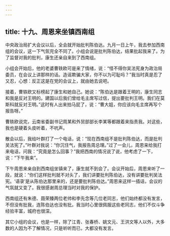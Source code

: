 ```yaml
---
---
---
```

title: 十九、周恩来坐镇西南组
---



中央政治局扩大会议以后，全会就开始批判陈伯达。九月一日上午，我去参加西南组的会议，这一下气氛完全不同了。小组会说是批判陈伯达，结果批起我来了。为了监督对我的批判，康生还亲自来到了西南组。

小组会开始后，他的老婆曹轶欧可是来了情绪，说：“怪不得你吴法宪身为政治局委员，在会议上讲那样的话。造谣欺骗大家，你不以为可耻吗？”我当时真是忍了又忍，心想：反正这是在党的会议上，就由她去说吧。

接着，曹轶欧又标榜起了康生和她自己。她说：“陈伯达是跟着王明的，康生同志和我是反对王明的。建国以后我们曾给毛主席写过信，提出要批判王明。我们在莫斯科就反对王明。”这时有人出来拍马屁了，说：“曹大姐，你应该向毛主席再写个报告呀。”

曹轶欧说完，云南省委副书记周某和外贸部部长李某等都跟着来指责我。对这些，我也是硬着头皮听着，不吭声。

散会以后，我给叶群打了一个电话，说：“现在西南组不是批判陈伯达，而是批判吴法宪了。”叶群对我说：“你沉住气，我报告周总理。”过了一会儿，周恩来给我打来电话，问我：“究竟是怎么回事？”我把西南的情况说了说，他考虑了一下，说：“下午我来”。

下午周恩来亲自到西南组坐镇来了，康生就不到会了。会议开始后，周恩来听了一段，就说：“你们这样批判就不对头了，我们讲要批判陈伯达，没有讲要批判吴法宪。‘语录’是从陈伯达那里来的，还是要批判陈伯达。”周恩来这样一插话，会议的气氛就又变了。我很感谢周总理当时对我的保护。

西南组还有朱德、聂荣臻两位老帅和李先念等几位老同志，他们始终都没有发言，不但没有批我，连陈伯达也没有批。我当时心里很佩服这些老同志，他们不仅斗争经验丰富，城府也很深。

其它小组的会议，也是一样，除了江青、张春桥、姚文元、王洪文等人以外，大多数的人因为不了解情况，只是听听而已，大都没有发言。